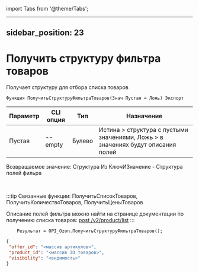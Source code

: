﻿import Tabs from '@theme/Tabs';

---
sidebar_position: 23
---

# Получить структуру фильтра товаров
 Получает структуру для отбора списка товаров



`Функция ПолучитьСтруктуруФильтраТоваров(Знач Пустая = Ложь) Экспорт`

  | Параметр | CLI опция | Тип | Назначение |
  |-|-|-|-|
  | Пустая | --empty | Булево | Истина > структура с пустыми значениями, Ложь > в значениях будут описания полей |

  
  Возвращаемое значение:   Структура Из КлючИЗначение - Структура полей фильра

<br/>

:::tip
Связанные функции: ПолучитьСписокТоваров, ПолучитьКоличествоТоваров, ПолучитьЦеныТоваров

 Описание полей фильтра можно найти на странице документации по получению списка товаров: [post /v2/product/list](https://docs.ozon.ru/api/seller/#operation/ProductAPI_GetProductList)
:::
<br/>


```bsl title="Пример кода"
    Результат = OPI_Ozon.ПолучитьСтруктуруФильтраТоваров();
```
    



```json title="Результат"
{
 "offer_id": "<массив артикулов>",
 "product_id": "<массив ID товаров>",
 "visibility": "<видимость>"
}
```
